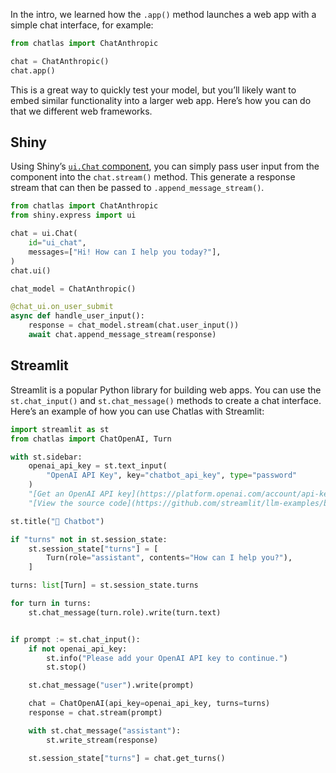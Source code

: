 In the intro, we learned how the `.app()` method launches a web app with a simple chat interface, for example:

```python
from chatlas import ChatAnthropic

chat = ChatAnthropic()
chat.app()
```

This is a great way to quickly test your model, but you'll likely want to embed similar functionality into a larger web app. Here's how you can do that we different web frameworks.

## Shiny

Using Shiny's [`ui.Chat` component](https://shiny.posit.co/py/components/display-messages/chat/), you can simply pass user input from the component into the `chat.stream()` method. This generate a response stream that can then be passed to `.append_message_stream()`.

```python
from chatlas import ChatAnthropic
from shiny.express import ui

chat = ui.Chat(
    id="ui_chat",
    messages=["Hi! How can I help you today?"],
)
chat.ui()

chat_model = ChatAnthropic()

@chat_ui.on_user_submit
async def handle_user_input():
    response = chat_model.stream(chat.user_input())
    await chat.append_message_stream(response)
```

## Streamlit

Streamlit is a popular Python library for building web apps. You can use the `st.chat_input()` and `st.chat_message()` methods to create a chat interface. Here's an example of how you can use Chatlas with Streamlit:


```python
import streamlit as st
from chatlas import ChatOpenAI, Turn

with st.sidebar:
    openai_api_key = st.text_input(
        "OpenAI API Key", key="chatbot_api_key", type="password"
    )
    "[Get an OpenAI API key](https://platform.openai.com/account/api-keys)"
    "[View the source code](https://github.com/streamlit/llm-examples/blob/main/Chatbot.py)"

st.title("💬 Chatbot")

if "turns" not in st.session_state:
    st.session_state["turns"] = [
        Turn(role="assistant", contents="How can I help you?"),
    ]

turns: list[Turn] = st.session_state.turns

for turn in turns:
    st.chat_message(turn.role).write(turn.text)


if prompt := st.chat_input():
    if not openai_api_key:
        st.info("Please add your OpenAI API key to continue.")
        st.stop()

    st.chat_message("user").write(prompt)

    chat = ChatOpenAI(api_key=openai_api_key, turns=turns)
    response = chat.stream(prompt)

    with st.chat_message("assistant"):
        st.write_stream(response)

    st.session_state["turns"] = chat.get_turns()
```
